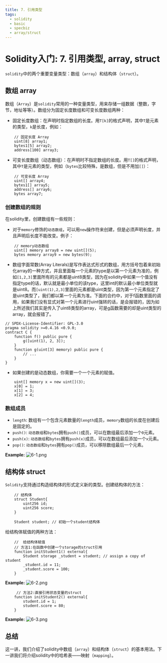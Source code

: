 ```yaml
---
title: 7. 引用类型
tags:
  - solidity
  - basic
  - specbiz
  - array/struct
---
```



# Solidity入门: 7. 引用类型, array, struct

`solidity`中的两个重要变量类型：数组（`array`）和结构体（`struct`）。

## 数组 array
数组（`Array`）是`solidity`常用的一种变量类型，用来存储一组数据（整数，字节，地址等等）。数组分为固定长度数组和可变长度数组两种：

- 固定长度数组：在声明时指定数组的长度。用`T[k]`的格式声明，其中`T`是元素的类型，`k`是长度，例如：
```solidity
    // 固定长度 Array
    uint[8] array1;
    bytes1[5] array2;
    address[100] array3;
```
- 可变长度数组（动态数组）：在声明时不指定数组的长度。用`T[]`的格式声明，其中`T`是元素的类型，例如（`bytes`比较特殊，是数组，但是不用加`[]`）：
```solidity
    // 可变长度 Array
    uint[] array4;
    bytes1[] array5;
    address[] array6;
    bytes array7;
```
### 创建数组的规则
在solidity里，创建数组有一些规则：

- 对于`memory`修饰的`动态数组`，可以用`new`操作符来创建，但是必须声明长度，并且声明后长度不能改变。例子：
```solidity
    // memory动态数组
    uint[] memory array8 = new uint[](5);
    bytes memory array9 = new bytes(9);
```


- 数组字面常数(Array Literals)是写作表达式形式的数组，用方括号包着来初始化array的一种方式，并且里面每一个元素的type是以第一个元素为准的，例如`[1,2,3]`里面所有的元素都是uint8类型，因为在solidity中如果一个值没有指定type的话，默认就是最小单位的该type，这里int的默认最小单位类型就是uint8。而`[uint(1),2,3]`里面的元素都是uint类型，因为第一个元素指定了是uint类型了，我们都以第一个元素为准。下面的合约中，对于f函数里面的调用，如果我们没有显式对第一个元素进行uint强转的话，是会报错的，因为如上所述我们其实是传入了uint8类型的array，可是g函数需要的却是uint类型的array，就会报错了。
```solidity
// SPDX-License-Identifier: GPL-3.0
pragma solidity >=0.4.16 <0.9.0;
contract C {
    function f() public pure {
        g([uint(1), 2, 3]);
    }
    function g(uint[3] memory) public pure {
        // ...
    }
}
```

- 如果创建的是动态数组，你需要一个一个元素的赋值。
```solidity
    uint[] memory x = new uint[](3);
    x[0] = 1;
    x[1] = 3;
    x[2] = 4;
```
### 数组成员
- `length`: 数组有一个包含元素数量的`length`成员，`memory`数组的长度在创建后是固定的。
- `push()`: `动态数组`和`bytes`拥有`push()`成员，可以在数组最后添加一个`0`元素。
- `push(x)`: `动态数组`和`bytes`拥有`push(x)`成员，可以在数组最后添加一个`x`元素。
- `pop()`: `动态数组`和`bytes`拥有`pop()`成员，可以移除数组最后一个元素。

**Example:**
![6-1.png](./img/6-1.png)

## 结构体 struct
`Solidity`支持通过构造结构体的形式定义新的类型。创建结构体的方法：
```solidity
    // 结构体
    struct Student{
        uint256 id;
        uint256 score; 
    }
```
```solidity
    Student student; // 初始一个student结构体
```
给结构体赋值的两种方法：
```solidity
    //  给结构体赋值
    // 方法1:在函数中创建一个storage的struct引用
    function initStudent1() external{
        Student storage _student = student; // assign a copy of student
        _student.id = 11;
        _student.score = 100;
    }
```
**Example:**
![6-2.png](./img/6-2.png)

```solidity
     // 方法2:直接引用状态变量的struct
    function initStudent2() external{
        student.id = 1;
        student.score = 80;
    }
```
**Example:**
![6-3.png](./img/6-3.png)

## 总结
这一讲，我们介绍了solidity中数组（`array`）和结构体（`struct`）的基本用法。下一讲我们将介绍solidity中的哈希表——映射（`mapping`）。

<QuizForm lessonId="89f54a30-4ce9-4d55-83b7-b8ecd98d901a"></QuizForm>

